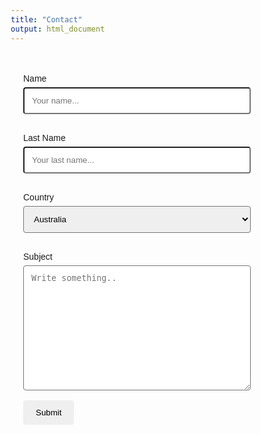 ```yaml
---
title: "Contact"
output: html_document
---
```


<!--https://www.w3schools.com/howto/howto_css_contact_form.asp-->

<link rel="stylesheet" href="styles.css" type="text/css">
<link rel="stylesheet" href="./css/academicons.min.css"/>

<head>
<meta name="viewport" content="width=device-width, initial-scale=1">
<style>
body {font-family: Arial, Helvetica, sans-serif;}
* {box-sizing: border-box;}

input[type=text], select, textarea {
  width: 100%;
  padding: 12px;
  border-radius: 4px;
  box-sizing: border-box;
  margin-top: 6px;
  margin-bottom: 16px;
  resize: vertical;
}

input[type=submit] {
  padding: 12px 20px;
  border: none;
  border-radius: 4px;
  cursor: pointer;
}

input[type=submit]:hover {
}

.container {
  border-radius: 5px;
  padding: 20px;
}
</style>
</head>

<body>

<div class="container">
  <form action="/action_page.php">
    <label for="theirname">Name</label>
    <input type="text" id="fname" name="theirname" placeholder="Your name...">

    <label for="lname">Last Name</label>
    <input type="text" id="lname" name="lastname" placeholder="Your last name...">

    <label for="country">Country</label>
    <select id="country" name="country">
      <option value="australia">Australia</option>
      <option value="canada">Canada</option>
      <option value="usa">USA</option>
    </select>

    <label for="subject">Subject</label>
    <textarea id="subject" name="subject" placeholder="Write something.." style="height:200px"></textarea>

    <input type="submit" value="Submit">
  </form>
</div>

</body>


